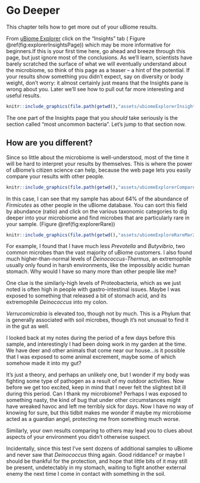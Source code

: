# Go Deeper {#GoDeeper}

This chapter tells how to get more out of your uBiome results.

From [uBiome Explorer](https://explorer.ubiome.com) click on the "Insights" tab ( Figure \@ref(fig:explorerInsightsPage)) which may be more informative for beginners.If this is your first time here, go ahead and breeze through this page, but just ignore most of the conclusions. As we'll learn, scientists have barely scratched the surface of what we will eventually understand about the microbiome, so think of this page as a teaser -- a hint of the potential. If your results show something you didn't expect, say on diversity or body weight, don't worry: it almost certainly just means that the Insights pane is wrong about you. Later we'll see how to pull out far more interesting and useful results.

```r
knitr::include_graphics(file.path(getwd(),"assets/ubiomeExplorerInsightsPageMar29.jpg"))
```

The one part of the Insights page that you _should_ take seriously is the section called "most uncommon bacteria". Let's jump to that section now.

## How are you different?

Since so little about the microbiome is well-understood, most of the time it will be hard to interpret your results by themselves. This is where the power of uBiome's citizen science can help, because the web page lets you easily compare your results with other people.  

```r
knitr::include_graphics(file.path(getwd(),"assets/ubiomeExplorerCompareMar29.jpg"))
```


In this case, I can see that my sample has about 64% of the abundance of _Firmicutes_ as other people in the uBiome database. You can sort this field by abundance (ratio) and click on the various taxonomic categories to dig deeper into your microbiome and find microbes that are particularly rare in your sample. (Figure \@ref(fig:explorerRare))

```r
knitr::include_graphics(file.path(getwd(),"assets/ubiomeExploreRareMar29.jpg"))
```

For example, I found that I have much less _Prevotella_ and _Butyvibrio_, two common microbes than the vast majority of uBiome customers.  I also found much higher-than-normal levels of _Deinococcus-Thermus_, an extremophile usually only found in harsh environments, like the impossibly acidic human stomach. Why would I have so many more than other people like me?

One clue is the similarly-high levels of Proteobacteria, which as we just noted is often high in people with gastro-intestinal issues. Maybe I was exposed to something that released a bit of stomach acid, and its extremophile _Deinococcus_ into my colon.

_Verrucomicrobia_ is elevated too, though not by much. This is a Phylum that is generally associated with soil microbes, though it's not unusual to find it in the gut as well.

I looked back at my notes during the period of a few days before this sample, and interestingly I had been doing work in my garden at the time. We have deer and other animals that come near our house...is it possible that I was exposed to some animal excrement, maybe some of which somehow made it into my gut?

It's just a theory, and perhaps an unlikely one, but I wonder if my body was fighting some type of pathogen as a result of my outdoor activities. Now before we get too excited, keep in mind that I never felt the slightest bit ill during this period. Can I thank my microbiome? Perhaps I was exposed to something nasty, the kind of bug that under other circumstances might have wreaked havoc and left me terribly sick for days. Now I have no way of knowing for sure, but this tidbit makes me wonder if maybe my microbiome acted as a guardian angel, protecting me from something much worse.

Similarly, your own results comparing to others may lead you to clues about aspects of your environment you didn't otherwise suspect.

Incidentally, since this test I've sent dozens of additional samples to uBiome and never saw that _Deinococcus_ thing again. Good riddance? or maybe I should be thankful for the protection, and hope that little bits of it may still be present, undetectably in my stomach, waiting to fight another external enemy the next time I come in contact with something in the soil.
